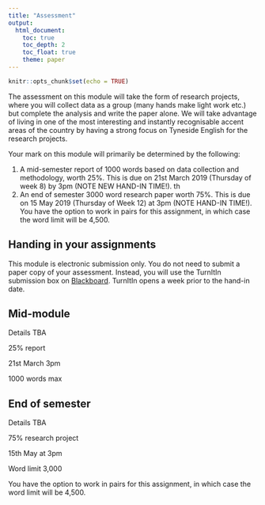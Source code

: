 ```yaml
---
title: "Assessment"
output: 
  html_document:
    toc: true
    toc_depth: 2
    toc_float: true
    theme: paper
---
```



```r
knitr::opts_chunk$set(echo = TRUE)
```
The assessment on this module will take the form of research projects, where you will collect data as a group (many hands make light work etc.) but complete the analysis and write the paper alone.  We will take advantage of living in one of the most interesting and instantly recognisable accent areas of the country by having a strong focus on Tyneside English for the research projects.


Your mark on this module will primarily be determined by the following:

1. A mid-semester report of 1000 words based on data collection and methodology, worth 25%. This is due on 21st March 2019 (Thursday of week 8) by 3pm (NOTE NEW HAND-IN TIME!). th
2. An end of semester 3000 word research paper worth 75%. This is due on 15 May 2019 (Thursday of Week 12) at 3pm (NOTE HAND-IN TIME!). You have the option to work in pairs for this assignment, in which case the word limit will be 4,500.

## Handing in your assignments
This module is electronic submission only.  You do not need to submit a paper copy of your assessment. Instead, you will use the TurnItIn submission box on [Blackboard](https://blackboard.ncl.ac.uk/).  TurnItIn opens a week prior to the hand-in date.

## Mid-module 

Details TBA

25% report

21st March 3pm

1000 words max 


## End of semester 

Details TBA

75%  research project

15th May at 3pm

Word limit 3,000

You have the option to work in pairs for this assignment, in which case the word limit will be 4,500.